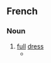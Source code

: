==French==

===Noun===
{{fr-noun|f|head=[[grande]] [[parure]]|pl=grandes parures}}

# [[full]] [[dress]]
#* {{rfquote|lang=fr}}
